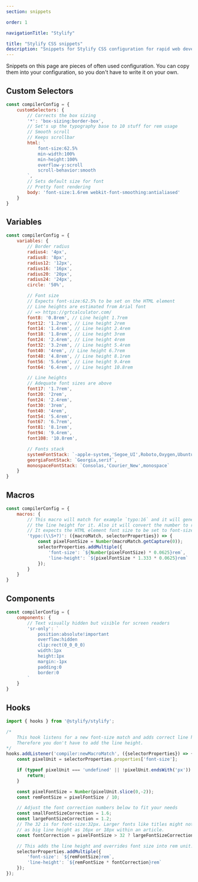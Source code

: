 ```yaml
---
section: snippets

order: 1

navigationTitle: "Stylify"

title: "Stylify CSS snippets"
description: "Snippets for Stylify CSS configuration for rapid web development."
---
```


Snippets on this page are pieces of often used configuration.
You can copy them into your configuration, so you don't have to write it on your own.

## Custom Selectors

```javascript
const compilerConfig = {
	customSelectors: {
		// Corrects the box sizing
		'*': 'box-sizing:border-box',
		// Set's up the typography base to 10 stuff for rem usage
		// Smooth scroll
		// Keeps scrollbar
		html: `
			font-size:62.5%
			min-width:100%
			min-height:100%
			overflow-y:scroll
			scroll-behavior:smooth
		`,
		// Sets default size for font
		// Pretty font rendering
		body: 'font-size:1.6rem webkit-font-smoothing:antialiased'
	}
}
```

## Variables

```javascript
const compilerConfig = {
	variables: {
		// Border radius
		radius4: '4px',
		radius8: '8px',
		radius12: '12px',
		radius16: '16px',
		radius20: '20px',
		radius24: '24px',
		circle: '50%',

		// Font size
		// Expects font-size:62.5% to be set on the HTML element
		// Line heights are estimated from Arial font
		// => https://grtcalculator.com/
		font8: '0.8rem', // Line height 1.7rem
		font12: '1.2rem', // Line height 2rem
		font14: '1.4rem', // Line height 2.4rem
		font18: '1.8rem', // Line height 3rem
		font24: '2.4rem', // Line height 4rem
		font32: '3.2rem', // Line height 5.4rem
		font40: '4rem', // Line height 6.7rem
		font48: '4.8rem', // Line height 8.1rem
		font56: '5.6rem', // Line height 9.4rem
		font64: '6.4rem', // Line height 10.8rem

		// Line heights
		// Adequate font sizes are above
		font17: '1.7rem',
		font20: '2rem',
		font24: '2.4rem',
		font30: '3rem',
		font40: '4rem',
		font54: '5.4rem',
		font67: '6.7rem',
		font81: '8.1rem',
		font94: '9.4rem',
		font108: '10.8rem',

		// Fonts stack
		systemFontStack: `-apple-system,'Segoe_UI',Roboto,Oxygen,Ubuntu,Cantarell,'Helvetica_Neue',Arial,sans-serif,'Apple_Color_Emoji','Segoe_UI_Emoji','Segoe_UI_Symbol'`,
		georgiaFontStack: `Georgia,serif`,
		monospaceFontStack: `Consolas,'Courier_New',monospace`
	}
}
```

## Macros

```javascript
const compilerConfig = {
	macros: {
		// This macro will match for example `typo:16` and it will generate
		// the line height for it. Also it will convert the number to rem size.
		// It expects the HTML element font size to be set to font-size:62.5%
		'typo:(\\S+?)': ({macroMatch, selectorProperties}) => {
			const pixelFontSize = Number(macroMatch.getCapture(0));
			selectorProperties.addMultiple({
				'font-size': `${Number(pixelFontSize) * 0.0625}rem`,
				'line-height': `${pixelFontSize * 1.333 * 0.0625}rem`
			});
		}
	}
}
```

## Components
```javascript
const compilerConfig = {
	components: {
		// Text visually hidden but visible for screen readers
		'sr-only': `
			position:absolute!important
			overflow:hidden
			clip:rect(0_0_0_0)
			width:1px
			height:1px
			margin:-1px
			padding:0
			border:0
		`
	}
}
```

## Hooks

```javascript
import { hooks } from '@stylify/stylify';

/*
	This hook listens for a new font-size match and adds correct line height.
	Therefore you don't have to add the line height.
*/
hooks.addListener('compiler:newMacroMatch', ({selectorProperties}) => {
	const pixelUnit = selectorProperties.properties['font-size'];

	if (typeof pixelUnit === 'undefined' || !pixelUnit.endsWith('px')) {
		return;
	}

	const pixelFontSize = Number(pixelUnit.slice(0,-2));
	const remFontSize = pixelFontSize / 10;

	// Adjust the font correction numbers below to fit your needs
	const smallFontSizeCorrection = 1.6;
	const largeFontSizeCorrection = 1.2;
	// The 32 is for font-size:32px. Larger fonts like titles might not need
	// as big line height as 16px or 18px within an article.
	const fontCorrection = pixelFontSize > 32 ? largeFontSizeCorrection : smallFontSizeCorrection;

	// This adds the line height and overrides font size into rem unit.
	selectorProperties.addMultiple({
		'font-size': `${remFontSize}rem`,
		'line-height': `${remFontSize * fontCorrection}rem`
	});
});
```
